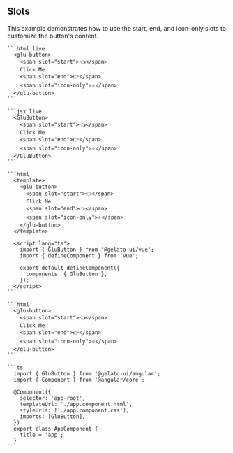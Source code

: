 
## Slots

This example demonstrates how to use the start, end, and icon-only slots to customize the button's content.

<Tabs >
  <TabItem value="html" label="Html">

    ```html live
      <glu-button>
        <span slot="start">👈</span>
        Click Me
        <span slot="end">👉</span>
        <span slot="icon-only">⭐</span>
      </glu-button>
    ```

  </TabItem>
  <TabItem value="jsx" label="React">

    ```jsx live
      <GluButton>
        <span slot="start">👈</span>
        Click Me
        <span slot="end">👉</span>
        <span slot="icon-only">⭐</span>
      </GluButton>
    ```

  </TabItem>
  <TabItem value="vue" label="Vue">

    ```html
      <template>
        <glu-button>
          <span slot="start">👈</span>
          Click Me
          <span slot="end">👉</span>
          <span slot="icon-only">⭐</span>
        </glu-button>
      </template>

      <script lang="ts">
        import { GluButton } from '@gelato-ui/vue';
        import { defineComponent } from 'vue';

        export default defineComponent({
          components: { GluButton },
        });
      </script>
    ```

  </TabItem>
  <TabItem value="angular" label="Angular">

    ```html
      <glu-button>
        <span slot="start">👈</span>
        Click Me
        <span slot="end">👉</span>
        <span slot="icon-only">⭐</span>
      </glu-button>
    ```

    ```ts
      import { GluButton } from '@gelato-ui/angular';
      import { Component } from '@angular/core';

      @Component({
        selector: 'app-root',
        templateUrl: './app.component.html',
        styleUrls: ['./app.component.css'],
        imports: [GluButton],
      })
      export class AppComponent {
        title = 'app';
      }
    ```

  </TabItem>
</Tabs>
